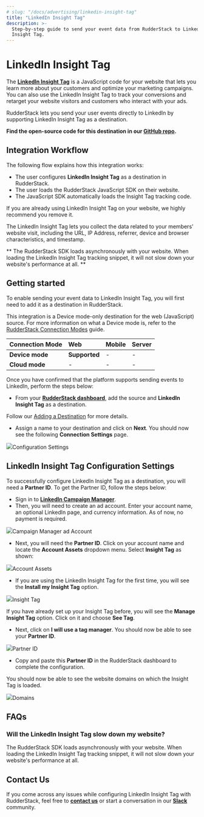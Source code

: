 ```yaml
---
# slug: "/docs/advertising/linkedin-insight-tag"
title: "LinkedIn Insight Tag"
description: >-
  Step-by-step guide to send your event data from RudderStack to LinkedIn
  Insight Tag.
---
```


# LinkedIn Insight Tag

The [**LinkedIn Insight Tag**](https://business.linkedin.com/marketing-solutions/insight-tag) is a JavaScript code for your website that lets you learn more about your customers and optimize your marketing campaigns. You can also use the LinkedIn Insight Tag to track your conversions and retarget your website visitors and customers who interact with your ads.

RudderStack lets you send your user events directly to LinkedIn by supporting LinkedIn Insight Tag as a destination.

<div class="successBlock">

  **Find the open-source code for this destination in our <a href="https://github.com/rudderlabs/rudder-sdk-js/tree/production/integrations">GitHub repo</a>.**
</div>

## Integration Workflow

The following flow explains how this integration works:

- The user configures **LinkedIn Insight Tag** as a destination in RudderStack.
- The user loads the RudderStack JavaScript SDK on their website.
- The JavaScript SDK automatically loads the Insight Tag tracking code.

<div class="warningBlock">

If you are already using LinkedIn Insight Tag on your website, we highly recommend you remove it.

</div>

<div class="infoBlock">

The LinkedIn Insight Tag lets you collect the data related to your members' website visit, including the URL, IP Address, referrer, device and browser characteristics, and timestamp.

</div>

<div class="successBlock">

  **
    The RudderStack SDK loads asynchronously with your website. When loading the
    LinkedIn Insight Tag tracking snippet, it will not slow down your website's
    performance at all.
  **
</div>

## Getting started

To enable sending your event data to LinkedIn Insight Tag, you will first need to add it as a destination in RudderStack.

<div class="warningBlock">

This integration is a Device mode-only destination for the web (JavaScript) source. For more information on what a Device mode is, refer to the <a href="https://rudderstack.com/docs/rudderstack-cloud/rudderstack-connection-modes/">RudderStack Connection Modes</a> guide.

</div>

| **Connection Mode** | **Web**       | **Mobile** | **Server** |
| :------------------ | :------------ | :--------- | :--------- |
| **Device mode**     | **Supported** | -          | -          |
| **Cloud mode**      | -             | -          | -          |

Once you have confirmed that the platform supports sending events to LinkedIn, perform the steps below:

- From your [**RudderStack dashboard**](https://app.rudderstack.com/), add the source and **LinkedIn Insight Tag** as a destination.

<div class="infoBlock">

Follow our <a href="https://www.rudderstack.com/docs/rudderstack-cloud/destinations/#adding-a-destination">Adding a Destination</a> for more details.

</div>

- Assign a name to your destination and click on **Next**. You should now see the following **Connection Settings** page.

<img src="https://user-images.githubusercontent.com/59817155/123381912-f36d8980-d5ae-11eb-9f4c-cb75fb42ba47.png" /><span class="imageTitle">Configuration Settings</span>

## LinkedIn Insight Tag Configuration Settings

To successfully configure LinkedIn Insight Tag as a destination, you will need a **Partner ID**. To get the Partner ID, follow the steps below:

- Sign in to [**LinkedIn Campaign Manager**](https://www.linkedin.com/campaignmanager/login).
- Then, you will need to create an ad account. Enter your account name, an optional LinkedIn page, and currency information. As of now, no payment is required.

<img src="https://user-images.githubusercontent.com/59817155/123381910-f23c5c80-d5ae-11eb-843c-5b1a0e4dedd2.png" /><span class="imageTitle">Campaign Manager ad Account</span>

- Next, you will need the **Partner ID**. Click on your account name and locate the **Account Assets** dropdown menu. Select **Insight Tag** as shown:

<img src="https://user-images.githubusercontent.com/59817155/123381898-f0729900-d5ae-11eb-9cfa-f5063eeebb81.png" /><span class="imageTitle">Account Assets</span>

- If you are using the LinkedIn Insight Tag for the first time, you will see the **Install my Insight Tag** option.

<img src="https://user-images.githubusercontent.com/59817155/123381916-f4062000-d5ae-11eb-945a-960e2dce869e.png" /><span class="imageTitle">Insight Tag</span>

<div class="infoBlock">

If you have already set up your Insight Tag before, you will see the **Manage Insight Tag** option. Click on it and choose **See Tag**.

</div>

- Next, click on **I will use a tag manager**. You should now be able to see your **Partner ID**.

<img src="https://user-images.githubusercontent.com/59817155/123381921-f49eb680-d5ae-11eb-9135-48b3e6f7aac7.png" /><span class="imageTitle">Partner ID</span>

- Copy and paste this **Partner ID** in the RudderStack dashboard to complete the configuration.

You should now be able to see the website domains on which the Insight Tag is loaded.

<img src="https://user-images.githubusercontent.com/59817155/123381914-f36d8980-d5ae-11eb-91a1-31f90e7e3557.png" /><span class="imageTitle">Domains</span>

## FAQs

### Will the LinkedIn Insight Tag slow down my website?

The RudderStack SDK loads asynchronously with your website. When loading the LinkedIn Insight Tag tracking snippet, it will not slow down your website's performance at all.

## Contact Us

If you come across any issues while configuring LinkedIn Insight Tag with RudderStack, feel free to [**contact us**](mailto:docs@rudderstack.com) or start a conversation in our [**Slack**](https://rudderstack.com/join-rudderstack-slack-community) community.
